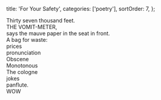   title: 'For Your Safety',
  categories: ['poetry'],
  sortOrder: 7,
};

Thirty seven thousand feet.<br />
THE VOMIT-METER,<br />
says the mauve paper in the seat in front.<br />
A bag for waste:<br />
prices<br />
pronunciation<br />
Obscene<br />
Monotonous<br />
The cologne<br />
jokes<br />
panflute.<br />
WOW
